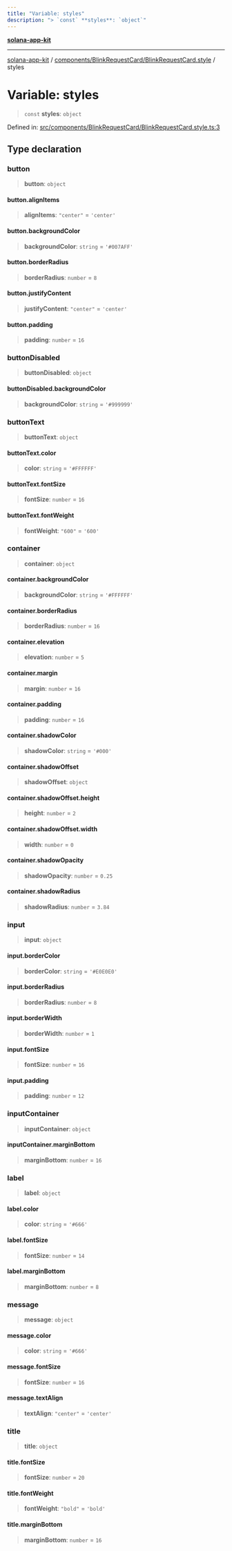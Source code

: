 ```yaml
---
title: "Variable: styles"
description: "> `const` **styles**: `object`"
---
```


[**solana-app-kit**](../../../../README.mdx)

***

[solana-app-kit](../../../../README.mdx) / [components/BlinkRequestCard/BlinkRequestCard.style](../README.mdx) / styles

# Variable: styles

> `const` **styles**: `object`

Defined in: [src/components/BlinkRequestCard/BlinkRequestCard.style.ts:3](https://github.com/SendArcade/solana-social-starter/blob/b27156124ee1831d644b1af765e8d55a2885cd4f/src/components/BlinkRequestCard/BlinkRequestCard.style.ts#L3)

## Type declaration

### button

> **button**: `object`

#### button.alignItems

> **alignItems**: `"center"` = `'center'`

#### button.backgroundColor

> **backgroundColor**: `string` = `'#007AFF'`

#### button.borderRadius

> **borderRadius**: `number` = `8`

#### button.justifyContent

> **justifyContent**: `"center"` = `'center'`

#### button.padding

> **padding**: `number` = `16`

### buttonDisabled

> **buttonDisabled**: `object`

#### buttonDisabled.backgroundColor

> **backgroundColor**: `string` = `'#999999'`

### buttonText

> **buttonText**: `object`

#### buttonText.color

> **color**: `string` = `'#FFFFFF'`

#### buttonText.fontSize

> **fontSize**: `number` = `16`

#### buttonText.fontWeight

> **fontWeight**: `"600"` = `'600'`

### container

> **container**: `object`

#### container.backgroundColor

> **backgroundColor**: `string` = `'#FFFFFF'`

#### container.borderRadius

> **borderRadius**: `number` = `16`

#### container.elevation

> **elevation**: `number` = `5`

#### container.margin

> **margin**: `number` = `16`

#### container.padding

> **padding**: `number` = `16`

#### container.shadowColor

> **shadowColor**: `string` = `'#000'`

#### container.shadowOffset

> **shadowOffset**: `object`

#### container.shadowOffset.height

> **height**: `number` = `2`

#### container.shadowOffset.width

> **width**: `number` = `0`

#### container.shadowOpacity

> **shadowOpacity**: `number` = `0.25`

#### container.shadowRadius

> **shadowRadius**: `number` = `3.84`

### input

> **input**: `object`

#### input.borderColor

> **borderColor**: `string` = `'#E0E0E0'`

#### input.borderRadius

> **borderRadius**: `number` = `8`

#### input.borderWidth

> **borderWidth**: `number` = `1`

#### input.fontSize

> **fontSize**: `number` = `16`

#### input.padding

> **padding**: `number` = `12`

### inputContainer

> **inputContainer**: `object`

#### inputContainer.marginBottom

> **marginBottom**: `number` = `16`

### label

> **label**: `object`

#### label.color

> **color**: `string` = `'#666'`

#### label.fontSize

> **fontSize**: `number` = `14`

#### label.marginBottom

> **marginBottom**: `number` = `8`

### message

> **message**: `object`

#### message.color

> **color**: `string` = `'#666'`

#### message.fontSize

> **fontSize**: `number` = `16`

#### message.textAlign

> **textAlign**: `"center"` = `'center'`

### title

> **title**: `object`

#### title.fontSize

> **fontSize**: `number` = `20`

#### title.fontWeight

> **fontWeight**: `"bold"` = `'bold'`

#### title.marginBottom

> **marginBottom**: `number` = `16`
